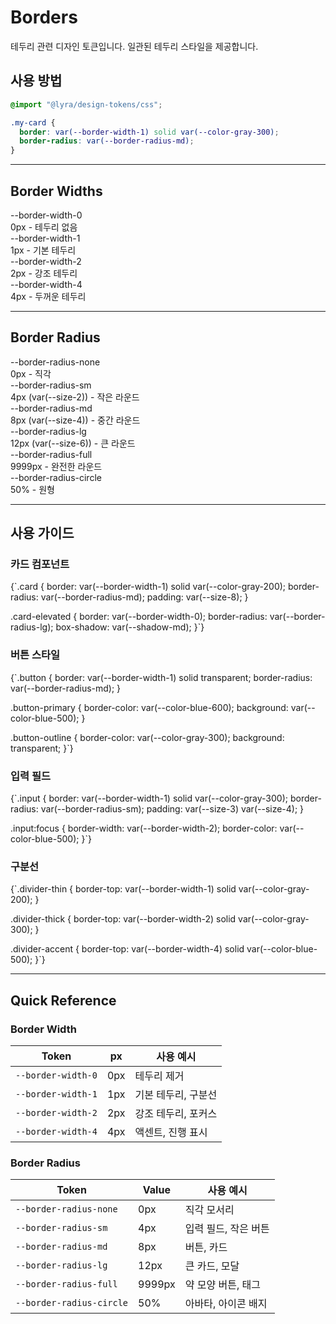 
<Meta title="Design System/Design Tokens/Borders" />

# Borders

테두리 관련 디자인 토큰입니다. 일관된 테두리 스타일을 제공합니다.

## 사용 방법

```css
@import "@lyra/design-tokens/css";

.my-card {
  border: var(--border-width-1) solid var(--color-gray-300);
  border-radius: var(--border-radius-md);
}
```

---

## Border Widths

<div className="token-grid">
  <div className="border-demo" style={{ borderWidth: 'var(--border-width-0)' }}>
    <div className="token-name">--border-width-0</div>
    <div className="token-value">0px - 테두리 없음</div>
  </div>

  <div className="border-demo" style={{ borderWidth: 'var(--border-width-1)' }}>
    <div className="token-name">--border-width-1</div>
    <div className="token-value">1px - 기본 테두리</div>
  </div>

  <div className="border-demo" style={{ borderWidth: 'var(--border-width-2)' }}>
    <div className="token-name">--border-width-2</div>
    <div className="token-value">2px - 강조 테두리</div>
  </div>

  <div className="border-demo" style={{ borderWidth: 'var(--border-width-4)' }}>
    <div className="token-name">--border-width-4</div>
    <div className="token-value">4px - 두꺼운 테두리</div>
  </div>
</div>

---

## Border Radius

<div className="token-grid">
  <div className="border-demo" style={{ borderRadius: 'var(--border-radius-none)' }}>
    <div className="token-name">--border-radius-none</div>
    <div className="token-value">0px - 직각</div>
  </div>

  <div className="border-demo" style={{ borderRadius: 'var(--border-radius-sm)' }}>
    <div className="token-name">--border-radius-sm</div>
    <div className="token-value">4px (var(--size-2)) - 작은 라운드</div>
  </div>

  <div className="border-demo" style={{ borderRadius: 'var(--border-radius-md)' }}>
    <div className="token-name">--border-radius-md</div>
    <div className="token-value">8px (var(--size-4)) - 중간 라운드</div>
  </div>

  <div className="border-demo" style={{ borderRadius: 'var(--border-radius-lg)' }}>
    <div className="token-name">--border-radius-lg</div>
    <div className="token-value">12px (var(--size-6)) - 큰 라운드</div>
  </div>

  <div className="border-demo" style={{ borderRadius: 'var(--border-radius-full)' }}>
    <div className="token-name">--border-radius-full</div>
    <div className="token-value">9999px - 완전한 라운드</div>
  </div>

  <div className="border-demo" style={{ borderRadius: 'var(--border-radius-circle)', width: '8rem', height: '8rem' }}>
    <div className="token-name">--border-radius-circle</div>
    <div className="token-value">50% - 원형</div>
  </div>
</div>

---

## 사용 가이드

### 카드 컴포넌트

<div className="code-block">{`.card {
  border: var(--border-width-1) solid var(--color-gray-200);
  border-radius: var(--border-radius-md);
  padding: var(--size-8);
}

.card-elevated {
  border: var(--border-width-0);
  border-radius: var(--border-radius-lg);
  box-shadow: var(--shadow-md);
}`}</div>

### 버튼 스타일

<div className="code-block">{`.button {
  border: var(--border-width-1) solid transparent;
  border-radius: var(--border-radius-md);
}

.button-primary {
  border-color: var(--color-blue-600);
  background: var(--color-blue-500);
}

.button-outline {
  border-color: var(--color-gray-300);
  background: transparent;
}`}</div>

### 입력 필드

<div className="code-block">{`.input {
  border: var(--border-width-1) solid var(--color-gray-300);
  border-radius: var(--border-radius-sm);
  padding: var(--size-3) var(--size-4);
}

.input:focus {
  border-width: var(--border-width-2);
  border-color: var(--color-blue-500);
}`}</div>

### 구분선

<div className="code-block">{`.divider-thin {
  border-top: var(--border-width-1) solid var(--color-gray-200);
}

.divider-thick {
  border-top: var(--border-width-2) solid var(--color-gray-300);
}

.divider-accent {
  border-top: var(--border-width-4) solid var(--color-blue-500);
}`}</div>

---

## Quick Reference

### Border Width

| Token | px | 사용 예시 |
|-------|----|----|
| `--border-width-0` | 0px | 테두리 제거 |
| `--border-width-1` | 1px | 기본 테두리, 구분선 |
| `--border-width-2` | 2px | 강조 테두리, 포커스 |
| `--border-width-4` | 4px | 액센트, 진행 표시 |

### Border Radius

| Token | Value | 사용 예시 |
|-------|-------|----------|
| `--border-radius-none` | 0px | 직각 모서리 |
| `--border-radius-sm` | 4px | 입력 필드, 작은 버튼 |
| `--border-radius-md` | 8px | 버튼, 카드 |
| `--border-radius-lg` | 12px | 큰 카드, 모달 |
| `--border-radius-full` | 9999px | 약 모양 버튼, 태그 |
| `--border-radius-circle` | 50% | 아바타, 아이콘 배지 |
